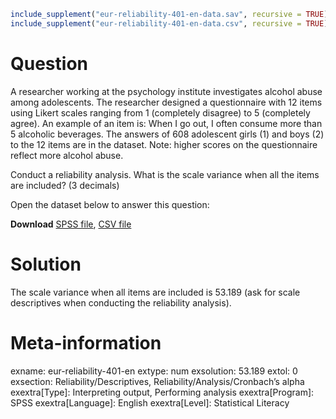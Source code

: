 ```{r, echo = FALSE, results = "hide"}
include_supplement("eur-reliability-401-en-data.sav", recursive = TRUE)
include_supplement("eur-reliability-401-en-data.csv", recursive = TRUE)
```

Question
========
A researcher working at the psychology institute investigates alcohol abuse among adolescents. The researcher designed a questionnaire with 12 items using Likert scales ranging from 1 (completely disagree) to 5 (completely agree). An example of an item is: When I go out, I often consume more than 5 alcoholic beverages. The answers of 608 adolescent girls (1) and boys (2) to the 12 items are in the dataset. Note: higher scores on the questionnaire reflect more alcohol abuse.

Conduct a reliability analysis. What is the scale variance when all the items are included? (3 decimals)

Open the dataset below to answer this question:

**Download** [SPSS file](eur-reliability-401-en-data.sav), [CSV file](eur-reliability-401-en-data.csv)


Solution
========
The scale variance when all items are included is 53.189 (ask for scale descriptives when conducting the reliability analysis).


Meta-information
================
exname: eur-reliability-401-en
extype: num
exsolution: 53.189
extol: 0
exsection: Reliability/Descriptives, Reliability/Analysis/Cronbach's alpha
exextra[Type]: Interpreting output, Performing analysis
exextra[Program]: SPSS
exextra[Language]: English
exextra[Level]: Statistical Literacy